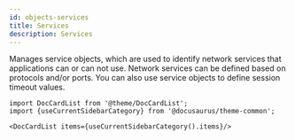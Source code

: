 ```yaml
---
id: objects-services
title: Services
description: Services
---
```




Manages service objects, which are used to identify network services that applications can or can not use.
Network services can be defined based on protocols and/or ports. You can also use service objects
to define session timeout values.




```mdx-code-block
import DocCardList from '@theme/DocCardList';
import {useCurrentSidebarCategory} from '@docusaurus/theme-common';

<DocCardList items={useCurrentSidebarCategory().items}/>
```
      